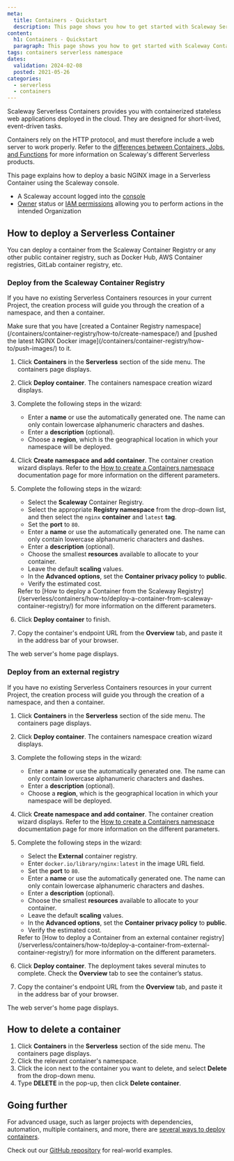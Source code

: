 ```yaml
---
meta:
  title: Containers - Quickstart
  description: This page shows you how to get started with Scaleway Serverless Containers
content:
  h1: Containers - Quickstart
  paragraph: This page shows you how to get started with Scaleway Containers
tags: containers serverless namespace
dates:
  validation: 2024-02-08
  posted: 2021-05-26
categories:
  - serverless
  - containers
---
```


Scaleway Serverless Containers provides you with containerized stateless web applications deployed in the cloud. They are designed for short-lived, event-driven tasks.

Containers rely on the HTTP protocol, and must therefore include a web server to work properly. Refer to the [differences between Containers, Jobs, and Functions](/serverless/containers/reference-content/difference-jobs-functions-containers/) for more information on Scaleway's different Serverless products.

This page explains how to deploy a basic NGINX image in a Serverless Container using the Scaleway console.

<Macro id="requirements" />

- A Scaleway account logged into the [console](https://console.scaleway.com)
- [Owner](/identity-and-access-management/iam/concepts/#owner) status or [IAM permissions](/identity-and-access-management/iam/concepts/#permission) allowing you to perform actions in the intended Organization

## How to deploy a Serverless Container

You can deploy a container from the Scaleway Container Registry or any other public container registry, such as Docker Hub, AWS Container registries, GitLab container registry, etc.

### Deploy from the Scaleway Container Registry

If you have no existing Serverless Containers resources in your current Project, the creation process will guide you through the creation of a namespace, and then a container.

<Message type="note">
  Make sure that you have [created a Container Registry namespace](/containers/container-registry/how-to/create-namespace/) and [pushed the latest NGINX Docker image](/containers/container-registry/how-to/push-images/) to it.
</Message>

1. Click **Containers** in the **Serverless** section of the side menu. The containers page displays.
2. Click **Deploy container**. The containers namespace creation wizard displays.
3. Complete the following steps in the wizard:
    - Enter a **name** or use the automatically generated one. The name can only contain lowercase alphanumeric characters and dashes.
    - Enter a **description** (optional).
    - Choose a **region**, which is the geographical location in which your namespace will be deployed.
4. Click **Create namespace and add container**. The container creation wizard displays.
    <Message type="note">
      Refer to the [How to create a Containers namespace](/serverless/containers/how-to/create-a-containers-namespace/) documentation page for more information on the different parameters.
    </Message>
5. Complete the following steps in the wizard:
    - Select the **Scaleway** Container Registry.
    - Select the appropriate **Registry namespace** from the drop-down list, and then select the `nginx` **container** and `latest` **tag**.
    - Set the **port** to `80`.
    - Enter a **name** or use the automatically generated one. The name can only contain lowercase alphanumeric characters and dashes.
    - Enter a **description** (optional).
    - Choose the smallest **resources** available to allocate to your container.
    - Leave the default **scaling** values.
    - In the **Advanced options**, set the **Container privacy policy** to **public**.
    - Verify the estimated cost.
    <Message type="note">
      Refer to [How to deploy a Container from the Scaleway Registry](/serverless/containers/how-to/deploy-a-container-from-scaleway-container-registry/) for more information on the different parameters.
    </Message>
6. Click **Deploy container** to finish.

7. Copy the container's endpoint URL from the **Overview** tab, and paste it in the address bar of your browser.

  The web server's home page displays.

### Deploy from an external registry

If you have no existing Serverless Containers resources in your current Project, the creation process will guide you through the creation of a namespace, and then a container.

1. Click **Containers** in the **Serverless** section of the side menu. The containers page displays.
2. Click **Deploy container**. The containers namespace creation wizard displays.
3. Complete the following steps in the wizard:
    - Enter a **name** or use the automatically generated one. The name can only contain lowercase alphanumeric characters and dashes.
    - Enter a **description** (optional).
    - Choose a **region**, which is the geographical location in which your namespace will be deployed.
4. Click **Create namespace and add container**. The container creation wizard displays.
    <Message type="note">
      Refer to the [How to create a Containers namespace](/serverless/containers/how-to/create-a-containers-namespace/) documentation page for more information on the different parameters.
    </Message>
5. Complete the following steps in the wizard:
    - Select the **External** container registry.
    - Enter `docker.io/library/nginx:latest` in the image URL field.
    - Set the **port** to `80`.
    - Enter a **name** or use the automatically generated one. The name can only contain lowercase alphanumeric characters and dashes.
    - Enter a **description** (optional).
    - Choose the smallest **resources** available to allocate to your container.
    - Leave the default **scaling** values.
    - In the **Advanced options**, set the **Container privacy policy** to **public**.
    - Verify the estimated cost.
    <Message type="note">
      Refer to [How to deploy a Container from an external container registry](/serverless/containers/how-to/deploy-a-container-from-external-container-registry/) for more information on the different parameters.
    </Message>
6. Click **Deploy container**. The deployment takes several minutes to complete. Check the **Overview** tab to see the container’s status.

7. Copy the container's endpoint URL from the **Overview** tab, and paste it in the address bar of your browser.

  The web server's home page displays.

## How to delete a container

1. Click **Containers** in the **Serverless** section of the side menu. The containers page displays.
2. Click the relevant container's namespace.
3. Click the <Icon name="more" /> icon next to the container you want to delete, and select **Delete** from the drop-down menu.
4. Type **DELETE** in the pop-up, then click **Delete container**.

## Going further

For advanced usage, such as larger projects with dependencies, automation, multiple containers, and more, there are [several ways to deploy containers](/serverless/containers/reference-content/deploy-container/).

Check out our [GitHub repository](https://github.com/scaleway/serverless-examples) for real-world examples.
